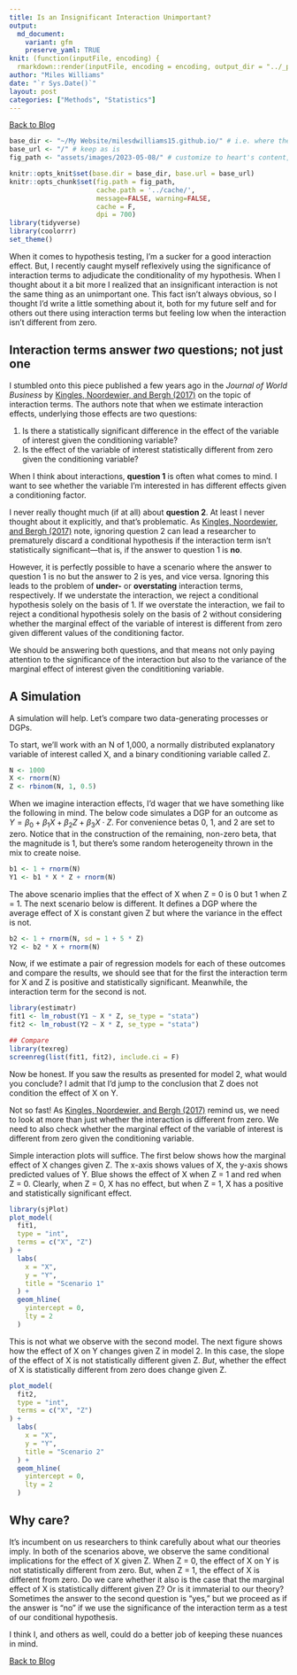 ```yaml
---
title: Is an Insignificant Interaction Unimportant?
output:
  md_document:
    variant: gfm
    preserve_yaml: TRUE
knit: (function(inputFile, encoding) {
  rmarkdown::render(inputFile, encoding = encoding, output_dir = "../_posts") })
author: "Miles Williams"
date: "`r Sys.Date()`"
layout: post
categories: ["Methods", "Statistics"]
---
```


[Back to Blog](https://milesdwilliams15.github.io/blog/)

```r
base_dir <- "~/My Website/milesdwilliams15.github.io/" # i.e. where the jekyll blog is on the hard drive.
base_url <- "/" # keep as is
fig_path <- "assets/images/2023-05-08/" # customize to heart's content, I 'spose.

knitr::opts_knit$set(base.dir = base_dir, base.url = base_url)
knitr::opts_chunk$set(fig.path = fig_path,
                      cache.path = '../cache/',
                      message=FALSE, warning=FALSE,
                      cache = F,
                      dpi = 700) 
library(tidyverse)
library(coolorrr)
set_theme()
```

When it comes to hypothesis testing, I'm a sucker for a good interaction effect. But, I recently caught myself reflexively using the significance of interaction terms to adjudicate the conditionality of my hypothesis. When I thought about it a bit more I realized that an insignificant interaction is not the same thing as an unimportant one. This fact isn't always obvious, so I thought I'd write a little something about it, both for my future self and for others out there using interaction terms but feeling low when the interaction isn't different from zero.

## Interaction terms answer *two* questions; not just one

I stumbled onto this piece published a few years ago in the *Journal of World Business* by [Kingles, Noordewier, and Bergh (2017)](https://www.uvm.edu/business/understating_and_overstating_interaction_results_international_business_research) on the topic of interaction terms. The authors note that when we estimate interaction effects, underlying those effects are two questions:

1. Is there a statistically significant difference in the effect of the variable of interest given the conditioning variable?
2. Is the effect of the variable of interest statistically different from zero given the conditioning variable?

When I think about interactions, **question 1** is often what comes to mind. I want to see whether the variable I'm interested in has different effects given a conditioning factor.

I never really thought much (if at all) about **question 2**. At least I never thought about it explicitly, and that's problematic. As [Kingles, Noordewier, and Bergh (2017)](https://www.uvm.edu/business/understating_and_overstating_interaction_results_international_business_research) note, ignoring question 2 can lead a researcher to prematurely discard a conditional hypothesis if the interaction term isn't statistically significant---that is, if the answer to question 1 is **no**.

However, it is perfectly possible to have a scenario where the answer to question 1 is no but the answer to 2 is yes, and vice versa. Ignoring this leads to the problem of **under-** or **overstating** interaction terms, respectively. If we understate the interaction, we reject a conditional hypothesis solely on the basis of 1. If we overstate the interaction, we fail to reject a conditional hypothesis solely on the basis of 2 without considering whether the marginal effect of the variable of interest is different from zero given different values of the conditioning factor.

We should be answering both questions, and that means not only paying attention to the significance of the interaction but also to the variance of the marginal effect of interest given the condititioning variable.

## A Simulation

A simulation will help. Let's compare two data-generating processes or DGPs.

To start, we'll work with an N of 1,000, a normally distributed explanatory variable of interest called X, and a binary conditioning variable called Z.

```r
N <- 1000
X <- rnorm(N)
Z <- rbinom(N, 1, 0.5)
```

When we imagine interaction effects, I'd wager that we have something like the following in mind. The below code simulates a DGP for an outcome as $Y = \beta_0 + \beta_1 X + \beta_2 Z + \beta_3 X \cdot Z$. For convenience betas 0, 1, and 2 are set to zero. Notice that in the construction of the remaining, non-zero beta, that the magnitude is 1, but there's some random heterogeneity thrown in the mix to create noise. 

```r
b1 <- 1 + rnorm(N)
Y1 <- b1 * X * Z + rnorm(N)
```

The above scenario implies that the effect of X when Z = 0 is 0 but 1 when Z = 1. The next scenario below is different. It defines a DGP where the average effect of X is constant given Z but where the variance in the effect is not. 

```r
b2 <- 1 + rnorm(N, sd = 1 + 5 * Z)
Y2 <- b2 * X + rnorm(N)
```

Now, if we estimate a pair of regression models for each of these outcomes and compare the results, we should see that for the first the interaction term for X and Z is positive and statistically significant. Meanwhile, the interaction term for the second is not.

```r
library(estimatr)
fit1 <- lm_robust(Y1 ~ X * Z, se_type = "stata")
fit2 <- lm_robust(Y2 ~ X * Z, se_type = "stata")

## Compare
library(texreg)
screenreg(list(fit1, fit2), include.ci = F)
```

Now be honest. If you saw the results as presented for model 2, what would you conclude? I admit that I'd jump to the conclusion that Z does not condition the effect of X on Y.

Not so fast! As [Kingles, Noordewier, and Bergh (2017)](https://www.uvm.edu/business/understating_and_overstating_interaction_results_international_business_research) remind us, we need to look at more than just whether the interaction is different from zero. We need to also check whether the marginal effect of the variable of interest is different from zero given the conditioning variable.

Simple interaction plots will suffice. The first below shows how the marginal effect of X changes given Z. The x-axis shows values of X, the y-axis shows predicted values of Y. Blue shows the effect of X when Z = 1 and red when Z = 0. Clearly, when Z = 0, X has no effect, but when Z = 1, X has a positive and statistically significant effect.

```r
library(sjPlot)
plot_model(
  fit1, 
  type = "int",
  terms = c("X", "Z")
) +
  labs(
    x = "X",
    y = "Y",
    title = "Scenario 1"
  ) +
  geom_hline(
    yintercept = 0,
    lty = 2
  )
```

This is not what we observe with the second model. The next figure shows how the effect of X on Y changes given Z in model 2. In this case, the slope of the effect of X is not statistically different given Z. *But*, whether the effect of X is statistically different from zero does change given Z.

```r
plot_model(
  fit2, 
  type = "int",
  terms = c("X", "Z")
) +
  labs(
    x = "X",
    y = "Y",
    title = "Scenario 2"
  ) +
  geom_hline(
    yintercept = 0,
    lty = 2
  )
```

## Why care?

It's incumbent on us researchers to think carefully about what our theories imply. In both of the scenarios above, we observe the same conditional implications for the effect of X given Z. When Z = 0, the effect of X on Y is not statistically different from zero. But, when Z = 1, the effect of X is different from zero. Do we care whether it also is the case that the marginal effect of X is statistically different given Z? Or is it immaterial to our theory? Sometimes the answer to the second question is "yes," but we proceed as if the answer is "no" if we use the significance of the interaction term as a test of our conditional hypothesis.

I think I, and others as well, could do a better job of keeping these nuances in mind. 


[Back to Blog](https://milesdwilliams15.github.io/blog/)